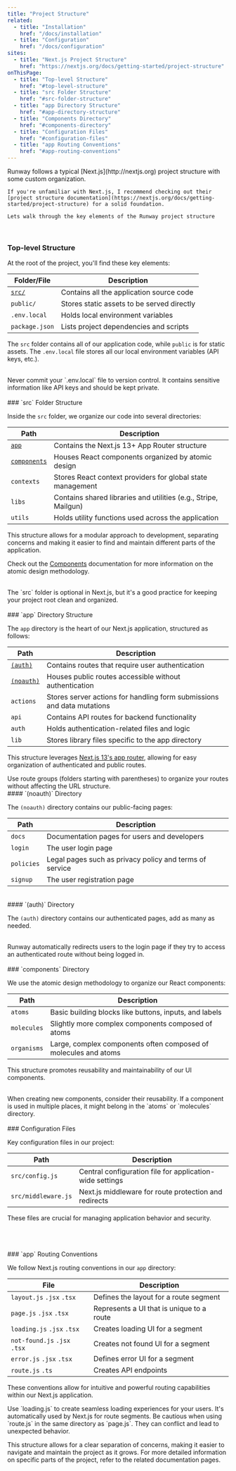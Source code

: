 ```yaml
---
title: "Project Structure"
related:
  - title: "Installation"
    href: "/docs/installation"
  - title: "Configuration"
    href: "/docs/configuration"
sites:
  - title: "Next.js Project Structure"
    href: "https://nextjs.org/docs/getting-started/project-structure"
onThisPage:
  - title: "Top-level Structure"
    href: "#top-level-structure"
  - title: "src Folder Structure"
    href: "#src-folder-structure"
  - title: "app Directory Structure"
    href: "#app-directory-structure"
  - title: "Components Directory"
    href: "#components-directory"
  - title: "Configuration Files"
    href: "#configuration-files"
  - title: "app Routing Conventions"
    href: "#app-routing-conventions"
---
```



<div>
    Runway follows a typical [Next.js](http://nextjs.org) project structure with some custom organization.

    If you're unfamiliar with Next.js, I recommend checking out their
    [project structure documentation](https://nextjs.org/docs/getting-started/project-structure) for a solid foundation.

    Lets walk through the key elements of the Runway project structure
</div>

<br />
<Divider />

<div id="top-level-structure" />

### Top-level Structure

At the root of the project, you'll find these key elements:

| Folder/File                     | Description                                |
|---------------------------------|--------------------------------------------|
| [`src/`](#src-folder-structure) | Contains all the application source code   |
| `public/`                       | Stores static assets to be served directly |
| `.env.local`                    | Holds local environment variables          |
| `package.json`                  | Lists project dependencies and scripts     |

The `src` folder contains all of our application code, while `public` is for static assets. The `.env.local` file stores all
our local environment variables (API keys, etc.).

<br />

<Warning>
    Never commit your `.env.local` file to version control. It contains sensitive information like API keys and should be kept private.
</Warning>

<br />
<br />
<Divider />

<div id="src-folder-structure" />
### `src` Folder Structure

Inside the `src` folder, we organize our code into several directories:

| Path                                  | Description                                                     |
|---------------------------------------|-----------------------------------------------------------------|
| [`app`](#app-directory-structure)     | Contains the Next.js 13+ App Router structure                   |
| [`components`](#components-directory) | Houses React components organized by atomic design              |
| `contexts`                            | Stores React context providers for global state management      |
| `libs`                                | Contains shared libraries and utilities (e.g., Stripe, Mailgun) |
| `utils`                               | Holds utility functions used across the application             |

This structure allows for a modular approach to development, separating concerns and making it easier to find and
maintain different parts of the application.

Check out the [Components](/docs/components) documentation for more information on the atomic design methodology.

<br />

<Info>
    The `src` folder is optional in Next.js, but it's a good practice for keeping your project root clean and organized.
</Info>

<br />
<br />
<Divider />

<div id="app-directory-structure" />
### `app` Directory Structure

The `app` directory is the heart of our Next.js application, structured as follows:

| Path                            | Description                                                            |
|---------------------------------|------------------------------------------------------------------------|
| [`(auth)`](#auth-directory)     | Contains routes that require user authentication                       |
| [`(noauth)`](#noauth-directory) | Houses public routes accessible without authentication                 |
| `actions`                       | Stores server actions for handling form submissions and data mutations |
| `api`                           | Contains API routes for backend functionality                          |
| `auth`                          | Holds authentication-related files and logic                           |
| `lib`                           | Stores library files specific to the app directory                     |

This structure leverages [Next.js 13's app router](https://nextjs.org/docs/app), allowing for easy organization of authenticated and public routes.

<Tip>
    Use route groups (folders starting with parentheses) to organize your routes without affecting the URL structure.
</Tip>

<br />

<div id="noauth-directory" />
#### `(noauth)` Directory

The `(noauth)` directory contains our public-facing pages:

| Path       | Description                                             |
|------------|---------------------------------------------------------|
| `docs`     | Documentation pages for users and developers            |
| `login`    | The user login page                                     |
| `policies` | Legal pages such as privacy policy and terms of service |
| `signup`  | The user registration page                              |

<br />

<div id="auth-directory" />
#### `(auth)` Directory

The `(auth)` directory contains our authenticated pages, add as many as needed.

<br />

<Info>
    Runway automatically redirects users to the login page if they try to access an authenticated route without being logged in.
</Info>

<br />
<br />
<Divider />

<div id="components-directory" />
### `components` Directory

We use the atomic design methodology to organize our React components:

| Path        | Description                                                     |
|-------------|-----------------------------------------------------------------|
| `atoms`     | Basic building blocks like buttons, inputs, and labels          |
| `molecules` | Slightly more complex components composed of atoms              |
| `organisms` | Large, complex components often composed of molecules and atoms |

This structure promotes reusability and maintainability of our UI components.

<br />

<Tip>
    When creating new components, consider their reusability. If a component is used in multiple places, it might belong in the `atoms` or `molecules` directory.
</Tip>

<br />
<br />
<Divider />

<div id="configuration-files" />
### Configuration Files

Key configuration files in our project:

| Path                | Description                                              |
|---------------------|----------------------------------------------------------|
| `src/config.js`     | Central configuration file for application-wide settings |
| `src/middleware.js` | Next.js middleware for route protection and redirects    |

These files are crucial for managing application behavior and security.

<br />
<br />
<br />
<Divider />

<div id="app-routing-conventions" />
### `app` Routing Conventions

We follow Next.js routing conventions in our `app` directory:

| File                         | Description                               |
|------------------------------|-------------------------------------------|
| `layout.js` `.jsx` `.tsx`    | Defines the layout for a route segment    |
| `page.js` `.jsx` `.tsx`      | Represents a UI that is unique to a route |
| `loading.js` `.jsx` `.tsx`   | Creates loading UI for a segment          |
| `not-found.js` `.jsx` `.tsx` | Creates not found UI for a segment        |
| `error.js` `.jsx` `.tsx`     | Defines error UI for a segment            |
| `route.js` `.ts`             | Creates API endpoints                     |

These conventions allow for intuitive and powerful routing capabilities within our Next.js application.

<Tip>
    Use `loading.js` to create seamless loading experiences for your users. It's automatically used by Next.js for route segments.
</Tip>

<Warning>
    Be cautious when using `route.js` in the same directory as `page.js`. They can conflict and lead to unexpected behavior.
</Warning>


<br />

This structure allows for a clear separation of concerns, making it easier to navigate and maintain the project as it
grows. For more detailed information on specific parts of the project, refer to the related documentation pages.

<br />
